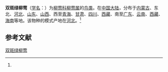 {{Speciesbox
| image = Two-barred Warbler.jpg
| status = LC
| status_system = IUCN3.1
| genus = Phylloscopus
| species = plumbeitarsus
| authority = (Swingoe)<ref name='id3711'>{{cite web| url =http://www.bioinfo.cn/db05/BjdwSpecies.php?action=view&id=3711| title =双斑绿柳莺| work =《中国动物物种编目数据库》| publisher =中国科学院微生物研究所| author =中国科学院动物研究所| accessdate =2009-04-04| deadurl =yes| archiveurl =https://web.archive.org/web/20160305060125/http://www.bioinfo.cn/db05/BjdwSpecies.php?action=view&id=3711| archivedate =2016-03-05}}</ref>
}}

'''双斑绿柳莺'''（[[学名|学名]]：{{lang|la|''Phylloscopus plumbeitarsus''}}）为[[柳莺科|柳莺科]][[柳莺属|柳莺属]]的[[鸟类|鸟类]]。在[[中国大陆|中国大陆]]，分布于[[内蒙古|内蒙古]]、东北、[[河北|河北]]、[[山东|山东]]、[[山西|山西]]、西至[[青海|青海]]、[[甘肃|甘肃]]、[[四川|四川]]、[[西藏|西藏]]、南至[[广东|广东]]、[[云南|云南]]、[[西藏|西藏]]、[[海南|海南]]等地。该物种的模式产地在[[河北|河北]]。<ref name='id3711'/>

== 参考文献 ==
{{reflist}}
{{Taxonbar|from=Q10912038}}

[[Category:柳莺属|双斑绿柳莺]]

{{雀形目小作品}}